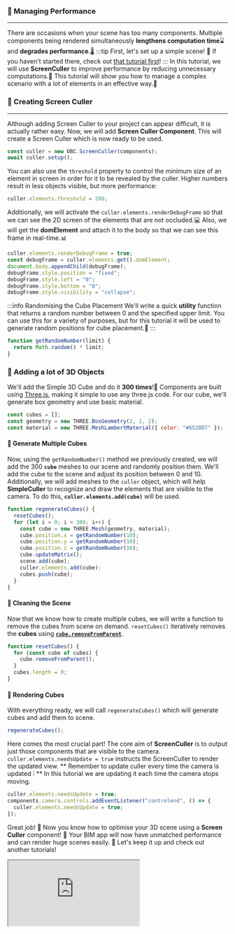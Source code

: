 ### 🚅 Managing Performance

---

There are occasions when your scene has too many components.
Multiple components being rendered simultaneously **lengthens computation time**⌛️ and **degrades performance**.🌡️
:::tip First, let's set up a simple scene!
👀 If you haven't started there, check out [that tutorial first](SimpleScene.mdx)!
:::
In this tutorial, we will use **ScreenCuller** to improve performance by reducing unnecessary computations.🚀
This tutorial will show you how to manage a complex scenario with a lot of elements in an effective way.🦾

### 🧰 Creating Screen Culler

---

Although adding Screen Culler to your project can appear difficult, it is actually rather easy.
Now, we will add **Screen Culler Component**.
This will create a Screen Culler which is now ready to be used.

```js
const culler = new OBC.ScreenCuller(components);
await culler.setup();
```

You can also use the `threshold` property to control the minimum size of an element in screen in order
for it to be revealed by the culler. Higher numbers result in less objects visible, but more performance:

```js
culler.elements.threshold = 200;
```

Additionally, we will activate the `culler.elements.renderDebugFrame`
so that we can see the 2D screen of the elements that are not occluded.💻
Also, we will get the **domElement** and attach it to the body so that we can see this frame in real-time.📊

```js
culler.elements.renderDebugFrame = true;
const debugFrame = culler.elements.get().domElement;
document.body.appendChild(debugFrame);
debugFrame.style.position = "fixed";
debugFrame.style.left = "0";
debugFrame.style.bottom = "0";
debugFrame.style.visibility = "collapse";
```

:::info Randomising the Cube Placement
We'll write a quick **utility** function that returns a random number between 0 and the specified upper limit.
You can use this for a variety of purposes, but for this tutorial
it will be used to generate random positions for cube placement.📌
:::

```js
function getRandomNumber(limit) {
  return Math.random() * limit;
}
```

### 🧱 Adding a lot of 3D Objects

We'll add the Simple 3D Cube and do it **300 times**!🤯
Components are built using [Three.js](https://threejs.org/), making it simple to use any three.js code.
For our cube, we'll generate box geometry and use basic material.

```js
const cubes = [];
const geometry = new THREE.BoxGeometry(2, 2, 2);
const material = new THREE.MeshLambertMaterial({ color: "#6528D7" });
```

#### 🧪 Generate Multiple Cubes

Now, using the `getRandomNumber()` method we previously created, we will add the 300 **`cube`** meshes to our scene
and randomly position them. We'll add the cube to the scene and adjust its position between 0 and 10.
Additionally, we will add meshes to the `culler` object, which will help **SimpleCuller** to recognize and
draw the elements that are visible to the camera. To do this, **`culler.elements.add(cube)`** will be used.

```js
function regenerateCubes() {
  resetCubes();
  for (let i = 0; i < 300; i++) {
    const cube = new THREE.Mesh(geometry, material);
    cube.position.x = getRandomNumber(10);
    cube.position.y = getRandomNumber(10);
    cube.position.z = getRandomNumber(10);
    cube.updateMatrix();
    scene.add(cube);
    culler.elements.add(cube);
    cubes.push(cube);
  }
}
```

#### 🧹 Cleaning the Scene

Now that we know how to create multiple cubes, we will write a function to remove the cubes from scene on demand.
`resetCubes()` iteratively removes the **cubes** using [**`cube.removeFromParent`**](https://threejs.org/docs/index.html?q=obje#api/en/core/Object3D.removeFromParent).

```js
function resetCubes() {
  for (const cube of cubes) {
    cube.removeFromParent();
  }
  cubes.length = 0;
}
```

#### 📢 Rendering Cubes

With everything ready, we will call `regenerateCubes()` which will generate cubes and add them to scene.

```js
regenerateCubes();
```

Here comes the most crucial part! The core aim of **ScreenCuller** is to output just those components that are
visible to the camera.
`culler.elements.needsUpdate = true` instructs the ScreenCuller to render the updated view.
** Remember to update culler every time the camera is updated ❕ **
In this tutorial we are updating it each time the camera stops moving.

```js
culler.elements.needsUpdate = true;
components.camera.controls.addEventListener("controlend", () => {
  culler.elements.needsUpdate = true;
});
```

Great job! 🎉 Now you know how to optimise your 3D scene using a
**Screen Culler** component! 💪
Your BIM app will now have unmatched performance and can render huge scenes easily. 🚀
Let's keep it up and check out another tutorials!

<iframe src="https://thatopen.github.io/engine_components/src/core/ScreenCuller/index.html"></iframe>
